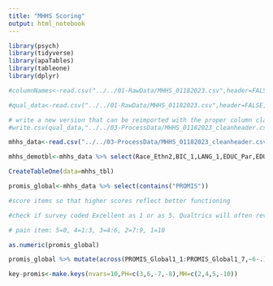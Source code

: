 ```yaml
---
title: "MHHS Scoring"
output: html_notebook
---
```


```r
library(psych)
library(tidyverse)
library(apaTables)
library(tableone)
library(dplyr)

```

```r
#columnNames<-read.csv("../../01-RawData/MHHS_01182023.csv",header=FALSE)[1,]

#qual_data<-read.csv("../../01-RawData/MHHS_01182023.csv",header=FALSE,col.names = columnNames)[-c(1:3),]

# write a new version that can be reimported with the proper column classes
#write.csv(qual_data,"../../03-ProcessData/MHHS_01182023_cleanheader.csv",row.names=FALSE)
```

```r

mhhs_data<-read.csv("../../03-ProcessData/MHHS_01182023_cleanheader.csv")

```

```r

mhhs_demotbl<-mhhs_data %>% select(Race_Ethn2,BIC_1,LANG_1,EDUC_Par,EDUC_Self,GENDER,SEXOR,MILIT) %>% mutate(        Race_Ethn2=factor(Race_Ethn2,levels=c(NA,1,2,3,4,5,6,7,8),labels=c("Not answered","White","Black","Hispanic","Asian","AmerIndian","PacificIslander","Multiracial")), BIC_1=factor(BIC_1, labels=c("Not answered","NotBicultural","Bicultural")), LANG_1=factor(LANG_1,labels=c("Not Answered","English at Home","Additional Language at Home")), EDUC_Par=factor(EDUC_Par,labels = c("Not answered","<High School","High School","Some college","Associates","Bachelors","Masters","Doctoral/Professional")),EDUC_Self=factor(EDUC_Self,labels = c("Not answered","<High School","High School","Some college","Associates","Bachelors","Masters","Doctoral/Professional")), GENDER=factor(GENDER,levels=c(NA,0,1,2,3,4,5,6,7),labels=c("Not answered","cis-woman","cis-man","trans woman","trans man","non-binary","self-id","prefer not to respond")), SexualOrientation=factor(SEXOR,labels = c("NA","Straight","Bisexual","Gay","Lesbian","Queer","Questioning","Self-ID","Prefer not to respond")), MilitaryService=factor(MILIT,levels=c(1,2,3,4,5,6,7,8),labels=c("Never Served","Active Duty","National Guard","Military Spouse","Military Dependent","Veteran","Other","Prefer not to respond"))) %>% select(-MILIT,-SEXOR)

CreateTableOne(data=mhhs_tbl)
```
```r
promis_global<-mhhs_data %>% select(contains("PROMIS"))

#score items so that higher scores reflect better functioning 

#check if survey coded Excellent as 1 or as 5. Qualtrics will often reverse them.

# pain item: 5=0, 4=1:3, 3=4:6, 2=7:9, 1=10

as.numeric(promis_global)

promis_global %>% mutate(across(PROMIS_Global1_1:PROMIS_Global1_7,~6-.))

key-promis<-make.keys(nvars=10,PH=c(3,6,-7,-8),MH=c(2,4,5,-10))
```

